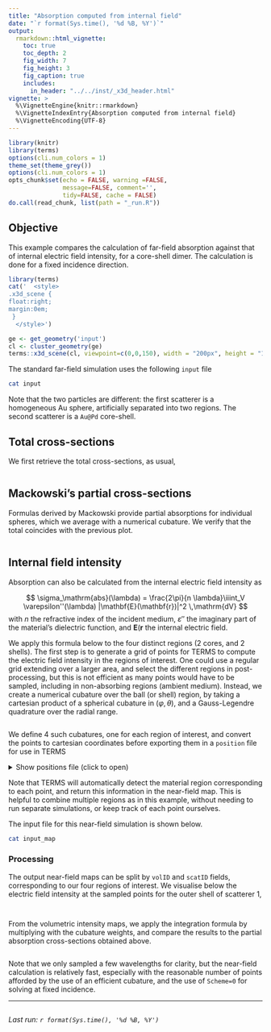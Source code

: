 ```yaml
---
title: "Absorption computed from internal field"
date: "`r format(Sys.time(), '%d %B, %Y')`"
output:
  rmarkdown::html_vignette:
    toc: true
    toc_depth: 2
    fig_width: 7
    fig_height: 3
    fig_caption: true
    includes:
      in_header: "../../inst/_x3d_header.html"
vignette: >
  %\VignetteEngine{knitr::rmarkdown}
  %\VignetteIndexEntry{Absorption computed from internal field}
  %\VignetteEncoding{UTF-8}
---
```


```r
library(knitr)
library(terms)
options(cli.num_colors = 1)
theme_set(theme_grey())
options(cli.num_colors = 1)
opts_chunk$set(echo = FALSE, warning =FALSE,
               message=FALSE, comment='', 
               tidy=FALSE, cache = FALSE)
do.call(read_chunk, list(path = "_run.R"))
```

## Objective

This example compares the calculation of far-field absorption against that of internal electric field intensity, for a core-shell dimer. The calculation is done for a fixed incidence direction.

```r
library(terms)
cat('  <style>
.x3d_scene {
float:right;
margin:0em;
 }
  </style>')

ge <- get_geometry('input')
cl <- cluster_geometry(ge)
terms::x3d_scene(cl, viewpoint=c(0,0,150), width = "200px", height = "150px") 
```

The standard far-field simulation uses the following `input` file

```bash
cat input
```

Note that the two particles are different: the first scatterer is a homogeneous Au sphere, artificially separated into two regions. The second scatterer is a `Au@Pd` core-shell.

## Total cross-sections

We first retrieve the total cross-sections, as usual,

```r
```

## Mackowski's partial cross-sections 

Formulas derived by Mackowski provide partial absorptions for individual spheres, which we average with a numerical cubature. We verify that the total coincides with the previous plot.

```r
```


## Internal field intensity

Absorption can also be calculated from the internal electric field intensity as

$$
\sigma_\mathrm{abs}(\lambda) = \frac{2\pi}{n \lambda}\iiint_V \varepsilon''(\lambda) |\mathbf{E}(\mathbf{r})|^2 \,\mathrm{dV}
$$
with $n$ the refractive index of the incident medium, $\varepsilon''$ the imaginary part of the material's dielectric function, and $\mathbf{E}(\mathbf{r}$ the internal electric field.

We apply this formula below to the four distinct regions (2 cores, and 2 shells). The first step is to generate a grid of points for TERMS to compute the electric field intensity in the regions of interest. One could use a regular grid extending over a larger area, and select the different regions in post-processing, but this is not efficient as many points would have to be sampled, including in non-absorbing regions (ambient medium). Instead, we create a numerical cubature over the ball (or shell) region, by taking a cartesian product of a spherical cubature in $(\varphi, \theta)$, and a Gauss-Legendre quadrature over the radial range.
 
```r
```

We define 4 such cubatures, one for each region of interest, and convert the points to cartesian coordinates before exporting them in a `position` file for use in TERMS
 
<details closed>
<summary> Show positions file (click to open) </summary>
```bash
cat positions
```
</details> 

Note that TERMS will automatically detect the material region corresponding to each point, and return this information in the near-field map. This is helpful to combine multiple regions as in this example, without needing to run separate simulations, or keep track of each point ourselves.

The input file for this near-field simulation is shown below.

```bash
cat input_map
```

### Processing

The output near-field maps can be split by `volID` and `scatID` fields, corresponding to our four regions of interest. We visualise below the electric field intensity at the sampled points for the outer shell of scatterer 1,

```r
```


```r
```

From the volumetric intensity maps, we apply the integration formula by multiplying with the cubature weights, and compare the results to the partial absorption cross-sections obtained above.

```r
```

Note that we only sampled a few wavelengths for clarity, but the near-field calculation is relatively fast, especially with the reasonable number of points afforded by the use of an efficient cubature, and the use of `Scheme=0` for solving at fixed incidence.

-----

```r
```
_Last run: `r format(Sys.time(), '%d %B, %Y')`_
